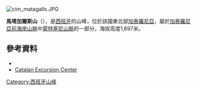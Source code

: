 [[Image:cim_matagalls.JPG|right]]
{{Coord|41|48|31.66|N|2|22|57.86|E|type:mountain_region:ES-CT|display=title}}

'''馬塔加爾斯山'''（{{lang-ca|Matagalls}}），是[[西班牙|西班牙]]的山峰，位於該國東北部[[加泰羅尼亞|加泰羅尼亞]]，屬於[[加泰羅尼亞前海岸山脈|加泰羅尼亞前海岸山脈]]中[[蒙特塞尼山脈|蒙特塞尼山脈]]的一部分，海拔高度1,697米。

==參考資料==
*{{cite web|url=http://www.icc.cat/vissir2/|title=Mapa Topogràfic de Catalunya|publisher=Institut Cartogràfic de Catalunya|accessdate=May 22, 2010|archive-date=2010-06-19|archive-url=https://web.archive.org/web/20100619060903/http://www.icc.cat/vissir2/|dead-url=no}}
*[https://web.archive.org/web/20110226201649/http://www.feec.org/Publicacions/fitxes_vertex/fitxa.php/75 Catalan Excursion Center]

{{Spain-geo-stub}}
[[Category:西班牙山峰|Category:西班牙山峰]]